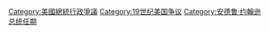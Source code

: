 [[Category:美國總統行政爭議|Category:美國總統行政爭議]]
[[Category:19世纪美国争议|Category:19世纪美国争议]]
[[Category:安德鲁·约翰逊总统任期|Category:安德鲁·约翰逊总统任期]]